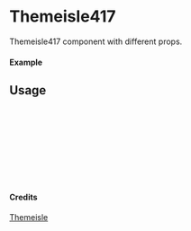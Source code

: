 
<Meta of={Themeisle417} title="Themeisle/Themeisle417" />

# Themeisle417

Themeisle417 component with different props.

#### Example

<Canvas of={Themeisle417.Primary} />

## Usage

```ts
import { Themeisle417 } from "yadl-ui";

const Example = () => {
  return (
      <Themeisle417 />
  );
};

export default Example;
```

#### Credits
[Themeisle](https://themeisle.com/illustrations)
